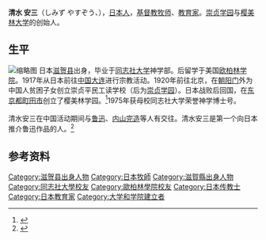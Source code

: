 {{expand|time=2015-01-24T10:21:26+00:00}}
{{refimprove|time=2015-01-24T10:21:26+00:00}}
'''清水 安三'''（しみず やすぞう、{{bd|1891年|6月1日|1988年|1月17日}}），[[日本人|日本人]]，[[基督教|基督教]][[牧师|牧师]]、[[教育家|教育家]]。[[崇贞学园|崇贞学园]]与[[樱美林大学|樱美林大学]]的创始人。

==生平==
[[File:樱美林大学内清水安三的塑像.JPG|缩略图]]
日本[[滋贺县|滋贺县]]出身，毕业于[[同志社大学|同志社大学]]神学部。后留学于美国[[欧柏林学院|欧柏林学院]]。1917年从日本前往[[中国|中国]][[大连|大连]]进行宗教活动。1920年前往北京，在[[朝阳门|朝阳门]]外为中国人贫困子女创立崇贞平民工读学校（后为[[北京市陈经纶中学#1921-1949|崇贞学园]]）。日本战败后回国，在[[东京都|东京都]][[町田市|町田市]]创立了樱美林学园。<ref>{{Cite web |url=https://kotobank.jp/word/%E6%B8%85%E6%B0%B4%E5%AE%89%E4%B8%89-1081285 |title=存档副本 |access-date=2015-01-24 |archive-date=2017-07-01 |archive-url=https://web.archive.org/web/20170701192611/https://kotobank.jp/word/%E6%B8%85%E6%B0%B4%E5%AE%89%E4%B8%89-1081285 |dead-url=no }}</ref>1975年获母校同志社大学荣誉神学博士号。
<br />
<br />
清水安三在中国活动期间与[[鲁迅|鲁迅]]、[[内山完造|内山完造]]等人有交往。清水安三是第一个向日本推介鲁迅作品的人。<ref>{{Cite web |url=http://japan.people.com.cn/BIG5/35467/35498/5457995.html |title=存档副本 |access-date=2015-01-24 |archive-date=2015-01-28 |archive-url=https://web.archive.org/web/20150128134418/http://japan.people.com.cn/BIG5/35467/35498/5457995.html |dead-url=no }}</ref>

==参考资料==
{{reflist}}

{{DEFAULTSORT:Shimizu, Yasuzō}}
[[Category:滋贺县出身人物|Category:滋贺县出身人物]]
[[Category:日本牧師|Category:日本牧師]]
[[Category:滋賀縣出身人物|Category:滋賀縣出身人物]]
[[Category:同志社大學校友|Category:同志社大學校友]]
[[Category:歐柏林學院校友|Category:歐柏林學院校友]]
[[Category:日本传教士|Category:日本传教士]]
[[Category:日本教育家|Category:日本教育家]]
[[Category:大学和学院建立者|Category:大学和学院建立者]]